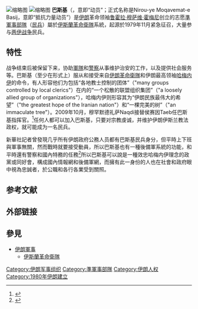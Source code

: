 {{expand|time=2009-12-31T06:08:52+00:00}}
{{Infobox organization
| name                = 巴斯基
| named_after         =
| image               = Flag of Basij.svg
| image_size          =
| alt                 =
| caption             =
| logo                = 
| logo_size           =
| logo_alt            =
| logo_caption        =
| abbreviation        =
| predecessor         =
| merged              =
| successor           =
| formation           = {{start date and age|1979|11|26|df=y}} (法令)<ref name="IPP"/><br />{{start date and age|1980|04|30|df=y}} (創立)<ref name="IPP">{{Citation|editor=Robin B. Wright|title= The Iran Primer: Power, Politics, and U.S. Policy|publisher=US Institute of Peace Press|year=2010|isbn=978-1601270849|pages=62–65}}</ref>
| founder             = [[魯霍拉·穆薩維·何梅尼|魯霍拉·穆薩維·何梅尼]]<ref name="IPP"/>
| founding_location   =
| extinction          = <!-- use {{end date and age|df=yes|YYYY|MM|DD}} -->
| merger              =
| type                = 準軍事志願民兵<ref name="IPP"/>
| tax_id              = <!-- or | vat_id = (for European organizations) -->
| registration_id     = <!-- for non-profit org -->
| status              = 
| purpose             = 輔助部隊<ref name="IPP"/>
| headquarters        =
| location            =
| coords              = <!-- {{coord|LAT|LON|display=inline, title}} -->
| region              =
| services            =
| products            =
| methods             = “為所有相信伊斯蘭革命的憲法和目標的個人創造必要的能力，以保衛國家、伊斯蘭共和國政權，並在發生災難和意外事件時幫助人們”<ref name="IPP"/>
| fields              = 內部安全、執法、道德警務<ref name="IPP"/>
| membership          =
| membership_year     =
| leader_title        = 指揮官
| leader_name         = [[戈拉姆雷扎·蘇萊曼尼|戈拉姆雷扎·蘇萊曼尼]]將軍
| key_people          =
| main_organ          =
| parent_organization = ''無'' {{small|(1980–81)}}<br />[[伊斯蘭革命衛隊|伊斯蘭革命衛隊]] {{small|(自 1981 年)}}
| subsidiaries        =
| secessions          =
| affiliations        =
| budget              = {{increase}} $3.5708億美元<ref>{{cite web|url=http://www.azernews.az/region/91769.html|title=Iran decreases IRGC budget for next year|date=2016-01-18|work=AzerNews Newspaper|access-date=2016-03-30|archive-url=https://web.archive.org/web/20160423123358/http://www.azernews.az/region/91769.html|archive-date=2016-04-23|url-status = live}}</ref>
| budget_year         = [[伊朗曆|伊朗曆1395]]
| staff               = 90,000 ([[戰略與國際研究中心|CSIS]] 估計)<ref name="IPP"/>
| staff_year          = 2005
| volunteers          = 1120 萬（官方數據）<ref name="IPP"/><br />600,000 可用於任務<ref>{{citation|author=Kenneth Katzman|url=https://fas.org/sgp/crs/mideast/R44017.pdf|title=Iran's Foreign and Defense Policies|work=Congressional Research Service|publisher=Federation of American Scientists|date=2017-02-06|access-date=2017-03-01|page=24|archive-url=https://web.archive.org/web/20170308055250/https://fas.org/sgp/crs/mideast/R44017.pdf|archive-date=2017-03-08|url-status = live}}</ref>
| volunteers_year     = 2009
| website             = {{URL|basij.ir}}
| remarks             =
| formerly            =
| footnotes           =
}}
[[File:Basij_Soldier_guid_pedestrian_pilgrim_to_Mashhad.jpg|缩略图]]
[[File:Wallpainting_in_Nishapur_12.JPG|缩略图]]
'''巴斯基'''（{{lang-fa|'''بسيج'''}}，意即“动员”；正式名称是Nirou-ye Moqavemat-e Basij，意即“抵抗力量动员”）是[[伊朗|伊朗]]革命领袖[[鲁霍拉·穆萨维·霍梅尼|鲁霍拉·穆萨维·霍梅尼]]创立的志愿[[準軍事部隊|準軍事部隊]]（[[民兵|民兵]]）屬於[[伊斯蘭革命衛隊|伊斯蘭革命衛隊]]系統，起源於1979年11月紧急征召，大量参与[[两伊战争|两伊战争]]民兵。

==特性==
战争结束后被保留下来，协助[[軍隊|軍隊]]和[[警察|警察]]从事维护治安的工作，以及提供社会服务等。巴斯基（至少在形式上）服从和接受来自[[伊朗革命衛隊|伊朗革命衛隊]]和伊朗最高领袖[[哈梅内伊|哈梅内伊]]的命令，有人形容他们为包括“各地教士控制的团体”（"many groups controlled by local clerics"）在内的“一个松散的联盟组织集团”（"a loosely allied group of organizations"），哈梅内伊则形容其为“伊朗民族最伟大的希望”（"the greatest hope of the Iranian nation"）和“一棵完美的树”（"an immaculate tree"）。2009年10月，穆罕默德礼萨Naqdi接替侯赛因Taeb任巴斯基指挥官。<ref>{{Cite web |url=http://news.sina.com.cn/w/2009-06-25/101418092072.shtml |title=伊朗军方卷入大选乱局 |accessdate=2010-02-06 |archive-date=2009-07-03 |archive-url=https://web.archive.org/web/20090703141420/http://news.sina.com.cn/w/2009-06-25/101418092072.shtml |dead-url=no }}</ref>任何人都可以加入巴斯基，只要对宗教虔诚，并维护伊朗伊斯兰教法政权，就可能成为一名民兵。

新華社記者曾發現几乎所有伊朗政府公務人员都有巴斯基民兵身分，但平時上下班與軍事無關，然而戰時就要接受動員，所以巴斯基也有一種後備軍系統的功能，和平時還有警察和國內特務的任務<ref>{{Cite web |url=http://news.sina.com.cn/w/2007-05-09/120612947169.shtml |title=新浪-神秘的巴斯基民兵 |accessdate=2016-03-16 |archive-date=2016-03-22 |archive-url=https://web.archive.org/web/20160322214330/http://news.sina.com.cn/w/2007-05-09/120612947169.shtml |dead-url=no }}</ref>{{Better source|reason=|date=2020年9月}}所以巴斯基可以說是一種效忠哈梅内伊理念的政黨或同好會，構成國內情報網和後備軍網，而擁有此一身份的人也在社會和政府眼中視為忠誠者，於公職和各行各業受到關照。

== 参考文献 ==
{{Reflist}}

== 外部链接 ==
{{Commons category|Basij militia of Iran}}

== 參見 ==
{{Portal box|伊朗|军事}}
* [[伊朗軍事|伊朗軍事]]
** [[伊斯蘭革命衛隊|伊斯蘭革命衛隊]]

[[Category:伊朗军事组织|Category:伊朗军事组织]]
[[Category:準軍事部隊|Category:準軍事部隊]]
[[Category:伊朗人权|Category:伊朗人权]]
[[Category:1980年伊朗建立|Category:1980年伊朗建立]]